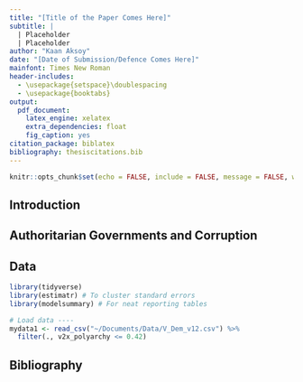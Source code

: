 ```yaml
---
title: "[Title of the Paper Comes Here]"
subtitle: |
  | Placeholder
  | Placeholder
author: "Kaan Aksoy"
date: "[Date of Submission/Defence Comes Here]"
mainfont: Times New Roman
header-includes:
  - \usepackage{setspace}\doublespacing
  - \usepackage{booktabs}
output: 
  pdf_document: 
    latex_engine: xelatex
    extra_dependencies: float
    fig_caption: yes
citation_package: biblatex
bibliography: thesiscitations.bib
---
```

```{=tex}
\pagenumbering{gobble}
\newpage
\pagenumbering{arabic}
```
```r
knitr::opts_chunk$set(echo = FALSE, include = FALSE, message = FALSE, warning = FALSE)
```

## Introduction

## Authoritarian Governments and Corruption

## Data

```r
library(tidyverse)
library(estimatr) # To cluster standard errors
library(modelsummary) # For neat reporting tables
```
```r
# Load data ----
mydata1 <- read_csv("~/Documents/Data/V_Dem_v12.csv") %>% 
  filter(., v2x_polyarchy <= 0.42)
```



## Bibliography

